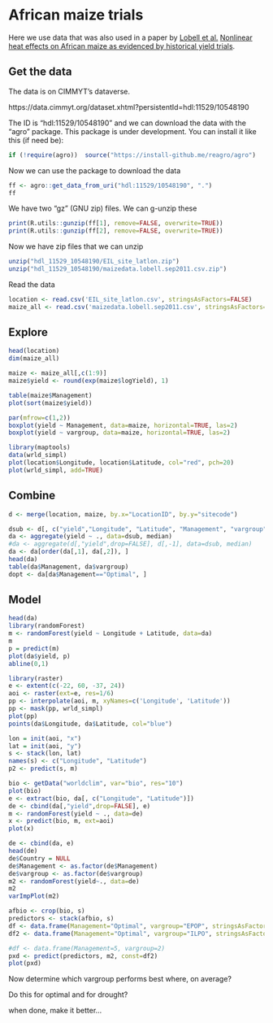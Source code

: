 
# African maize trials

Here we use data that was also used in a paper by [Lobell et al.](https://www.nature.com/nclimate/) [Nonlinear heat effects on African maize as evidenced by historical yield trials](https://dx.doi.org/10.1038/NCLIMATE1043).

## Get the data

The data is on CIMMYT's dataverse. 

https://data.cimmyt.org/dataset.xhtml?persistentId=hdl:11529/10548190

The ID is "hdl:11529/10548190" and we can download the data with the "agro" package. This package is under development. You can install it like this (if need be):


```r
if (!require(agro))  source("https://install-github.me/reagro/agro")
```

Now we can use the package to download the data


```r
ff <- agro::get_data_from_uri("hdl:11529/10548190", ".")
ff
```

We have two "gz" (GNU zip) files. We can g-unzip these


```r
print(R.utils::gunzip(ff[1], remove=FALSE, overwrite=TRUE))
print(R.utils::gunzip(ff[2], remove=FALSE, overwrite=TRUE))
```

Now we have zip files that we can unzip

```r
unzip("hdl_11529_10548190/EIL_site_latlon.zip")
unzip("hdl_11529_10548190/maizedata.lobell.sep2011.csv.zip")
```

Read the data

```r
location <- read.csv('EIL_site_latlon.csv', stringsAsFactors=FALSE)
maize_all <- read.csv('maizedata.lobell.sep2011.csv', stringsAsFactors=FALSE)
```

## Explore 

```r
head(location)
dim(maize_all)
```

```r
maize <- maize_all[,c(1:9)]
maize$yield <- round(exp(maize$logYield), 1)

table(maize$Management)
plot(sort(maize$yield))
```


```r
par(mfrow=c(1,2))
boxplot(yield ~ Management, data=maize, horizontal=TRUE, las=2)
boxplot(yield ~ vargroup, data=maize, horizontal=TRUE, las=2)
```

```r
library(maptools)
data(wrld_simpl)
plot(location$Longitude, location$Latitude, col="red", pch=20)
plot(wrld_simpl, add=TRUE)
```

## Combine 

```r
d <- merge(location, maize, by.x="LocationID", by.y="sitecode")
```


```r
dsub <- d[, c("yield","Longitude", "Latitude", "Management", "vargroup", "Country" )]
da <- aggregate(yield ~ ., data=dsub, median)
#da <- aggregate(d[,"yield",drop=FALSE], d[,-1], data=dsub, median)
da <- da[order(da[,1], da[,2]), ]
head(da)
table(da$Management, da$vargroup)
dopt <- da[da$Management=="Optimal", ]
```

## Model

```r
head(da)
library(randomForest)
m <- randomForest(yield ~ Longitude + Latitude, data=da)
m
p = predict(m)
plot(da$yield, p)
abline(0,1)
```

```r
library(raster)
e <- extent(c(-22, 60, -37, 24))
aoi <- raster(ext=e, res=1/6)
pp <- interpolate(aoi, m, xyNames=c('Longitude', 'Latitude'))
pp <- mask(pp, wrld_simpl)
plot(pp)
points(da$Longitude, da$Latitude, col="blue")

lon = init(aoi, "x")
lat = init(aoi, "y")
s <- stack(lon, lat)
names(s) <- c("Longitude", "Latitude")
p2 <- predict(s, m)
```


```r
bio <- getData("worldclim", var="bio", res="10")
plot(bio)
e <- extract(bio, da[, c("Longitude", "Latitude")])
de <- cbind(da[,"yield",drop=FALSE], e)
m <- randomForest(yield ~ ., data=de)
x <- predict(bio, m, ext=aoi)
plot(x)
```

```r
de <- cbind(da, e)
head(de)
de$Country = NULL
de$Management <- as.factor(de$Management)
de$vargroup <- as.factor(de$vargroup)
m2 <- randomForest(yield~., data=de)
m2
varImpPlot(m2)
```

```r
afbio <- crop(bio, s)
predictors <- stack(afbio, s)
df <- data.frame(Management="Optimal", vargroup="EPOP", stringsAsFactors = F)
df2 <- data.frame(Management="Optimal", vargroup="ILPO", stringsAsFactors = F)

#df <- data.frame(Management=5, vargroup=2)
pxd <- predict(predictors, m2, const=df2)
plot(pxd)
```

Now determine which vargroup performs best where, on average?

Do this for optimal and for drought?

when done, make it better...

